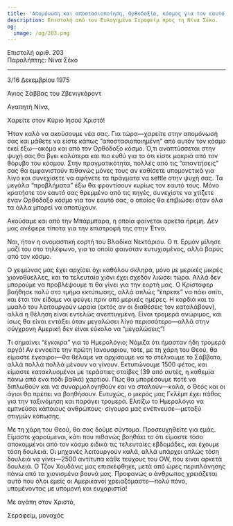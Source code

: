 ```yaml
---
title: 'Απομόνωση και αποστασιοποίηση, Ορθοδοξία, κόσμος για τον εαυτό σου'
description: Επιστολή από τον Ευλογημένο Σεραφείμ προς τη Νίνα Σέκο.
og:
  image: /og/203.png
---
```


<div style={{textAlign:'right', fontFamily:'monospace'}}>Επιστολή αριθ. 203</div>
<div style={{textAlign:'left', fontFamily:'monospace'}}>Παραλήπτης: Νίνα Σέκο</div>

---

3/16 Δεκεμβρίου 1975

Άγιος Σάββας του Ζβενιγκόροντ

Αγαπητή Νίνα,

Χαρείτε στον Κύριο Ιησού Χριστό!

Ήταν καλό να ακούσουμε νέα σας. Για τώρα—χαρείτε στην απομόνωσή σας και μάθετε να είστε κάπως “αποστασιοποιημένη” από αυτόν τον κόσμο εκεί έξω—ακόμα και από τον Ορθόδοξο κόσμο. Ό,τι αναπτύσσεται στην ψυχή σας θα βγει καλύτερα και πιο ευθύ για το ότι είστε μακριά από τον θόρυβο του κόσμου. Στην πραγματικότητα, πολλές από τις “απαντήσεις” σας θα εμφανιστούν πιθανώς μόνες τους αν καθίσετε υπομονετικά για λίγο και συνεχίσετε να αφήνετε τα πράγματα να settle στην ψυχή σας. Τα μεγάλα “προβλήματα” έξω θα φροντίσουν κυρίως τον εαυτό τους. Μόνο κρατήστε τον εαυτό σας θρεμμένο από τις πηγές, συνεχίστε να χτίζετε έναν Ορθόδοξο κόσμο για τον εαυτό σας, ο οποίος θα επιβιώσει όταν όλα τα άλλα μπορεί να αποτύχουν.

Ακούσαμε και από την Μπάρμπαρα, η οποία φαίνεται αρκετά ήρεμη. Δεν μας ανέφερε τίποτα για την επιστροφή της στην Έτνα.

Ναι, ήταν η ονομαστική εορτή του Βλαδίκα Νεκτάριου. Ο π. Ερμάν μίλησε μαζί του στο τηλέφωνο, για το οποίο φαινόταν ευτυχισμένος, αλλά βαρύς από τον κόσμο.

Ο χειμώνας μας έχει αρχίσει όχι καθόλου σκληρά, μόνο με μερικές μικρές χιονοθύελλες, και το τελευταίο χιόνι έχει σχεδόν λιώσει τώρα. Αλλά δεν μπορούμε να προβλέψουμε τι θα γίνει για την εορτή μας. Ο Κρίστοφερ βοήθησε πολύ στο τμήμα εκτύπωσης, αλλά απλώς “έπρεπε” να πάει σπίτι, και έτσι τον είδαμε να φεύγει πριν από μερικές ημέρες. Η καρδιά και το μυαλό του λειτουργούν ωραία (εκτός αν οι διαθέσεις τον καταλάβουν), αλλά η θέληση είναι εντελώς ανεπτυγμένη. Είναι τρομερά ανώριμος, και ίσως θα είναι εντάξει όταν μεγαλώσει λίγο περισσότερο—αλλά στην σύγχρονη Αμερική δεν είναι εύκολο να “μεγαλώσεις”!

Τι σημαίνει “έγκαιρα” για το Ημερολόγιο; Νόμιζα ότι ήμασταν ήδη τρομερά αργά! Αν εννοείτε την πρώτη Ιανουαρίου, τότε, με τη χάρη του Θεού, θα είμαστε έγκαιροι—θα θέλαμε να αρχίσουμε να το στέλνουμε το Σάββατο, αλλά πολλά πολλά μένουν να γίνουν. Εκτυπώνουμε 1500 φέτος, και είμαστε κατακλυσμένοι με τεράστιες στοίβες (39 από αυτές, η καθεμία πάνω από ένα πόδι βαθιά) χαρτιού. Πώς θα μπορέσουμε ποτέ να διπλωθούν και να συναρμολογηθούν και να σταλούν—καλά, ο Θεός και οι άγιοι θα πρέπει να βοηθήσουν. Ευτυχώς, ο μικρός μας Γκλέμπ έχει πάθος για την ταξινόμηση και παράγει τρομερά. Ελπίζω το Ημερολόγιο να εμπνεύσει κάποιους ανθρώπους· σίγουρα μας ενέπνευσε—μεταξύ στιγμών κόπωσης.

Με τη χάρη του Θεού, θα σας δούμε σύντομα. Προσευχηθείτε για εμάς. Είμαστε χαρούμενοι, κάτι που πιθανώς βοηθάει το ότι είμαστε τόσο αποκομμένοι από τον κόσμο ειδικά τις τελευταίες εβδομάδες, και έχουμε τόση δουλειά. Οι μηχανές λειτουργούν καλά, αλλά υπάρχει απλώς τόση δουλειά να γίνει—2500 αντίτυπα κάθε τεύχους του OW, που είναι αρκετά δουλειά. Ο Τζον Χουδάνις μας επισκέφθηκε, μετά από ώρες περιπλάνησης πάνω από τα χιονισμένα βουνά μας. Προφανώς ο άνθρωπος χρειάζεται αυτό που όλοι εμείς οι Αμερικανοί χρειαζόμαστε—πολύ πόνο, υπομένοντας με υπομονή και ευχαριστία!

Με αγάπη στον Χριστό,

Σεραφείμ, μοναχός